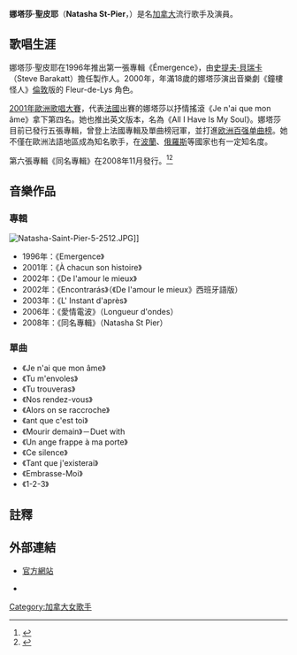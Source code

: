 {{Infobox musical artist
|Name = 娜塔莎·聖皮耶<br />Natasha St Pier 
|Img = Natasha-Saint-Pier-1-2512.JPG
|Img_capt = 
|Background = solo_singer
|Birth_name = Natasha St Pier
|Born = {{birth date and age|1981|2|10}}
|Origin = {{CAN}}[[新伯倫瑞克|新伯倫瑞克]][[巴瑟斯特|巴瑟斯特]]
|Occupation = [[歌手|歌手]]、[[詞曲創作人|詞曲創作人]]
|Genre = [[Pop音樂|Pop]] <br> 法式流行 <br> [[流行搖滾|流行搖滾]] <br> [[成人當代|成人當代]] <br> [[舞曲|舞曲]]
|Instrument = [[歌唱|歌唱]]、[[鋼琴|鋼琴]]、[[鍵盤樂器|鍵盤]]
|Years_active = 1996－
}}
'''娜塔莎·聖皮耶'''（'''Natasha St-Pier'''，{{bd|1981年|2月10日}}）是名[[加拿大|加拿大]]流行歌手及演員。

==歌唱生涯==
娜塔莎·聖皮耶在1996年推出第一張專輯《Émergence》，由[[史提夫·貝瑞卡|史提夫·貝瑞卡]]（Steve Barakatt）擔任製作人。2000年，年滿18歲的娜塔莎演出音樂劇《鐘樓怪人》[[倫敦|倫敦]]版的 Fleur-de-Lys 角色。

[[2001年歐洲歌唱大賽|2001年歐洲歌唱大賽]]，代表[[法國|法國]]出賽的娜塔莎以抒情搖滾《Je n'ai que mon âme》拿下第四名。她也推出英文版本，名為《All I Have Is My Soul》。娜塔莎目前已發行五張專輯，曾登上法國專輯及單曲榜冠軍，並打進[[欧洲百强单曲榜|欧洲百强单曲榜]]。她不僅在歐洲法語地區成為知名歌手，在[[波蘭|波蘭]]、[[俄羅斯|俄羅斯]]等國家也有一定知名度。

第六張專輯《同名專輯》在2008年11月發行。<ref>{{Cite web |url=http://www.paperblog.fr/919667/embrasse-moi-nouvel-album-de-natasha-st-pier/ |title=存档副本 |access-date=2009-08-31 |archive-date=2020-08-05 |archive-url=https://web.archive.org/web/20200805105322/https://www.paperblog.fr/919667/embrasse-moi-nouvel-album-de-natasha-st-pier/ |dead-url=no }}</ref><ref>{{Cite web |url=http://www.musiqueradio.com/article_news6551_natasha-st-pier--tracklisting-de-natasha-st-pier.php |title=存档副本 |access-date=2009-08-31 |archive-date=2020-08-07 |archive-url=https://web.archive.org/web/20200807002413/https://musiqueradio.com/article_news6551_natasha-st-pier--tracklisting-de-natasha-st-pier.php |dead-url=no }}</ref>

==音樂作品==
===專輯===
[[Image:Natasha-Saint-Pier-5-2512.JPG|thumb]]]]
* 1996年：《Emergence》
* 2001年：《À chacun son histoire》
* 2002年：《De l'amour le mieux》
* 2002年：《Encontrarás》（《De l'amour le mieux》西班牙語版）
* 2003年：《L' Instant d'après》
* 2006年：《愛情電波》（Longueur d'ondes）
* 2008年：《同名專輯》（Natasha St Pier）

===單曲===
*《Je n'ai que mon âme》
*《Tu m'envoles》
*《Tu trouveras》
*《Nos rendez-vous》
*《Alors on se raccroche》
*《ant que c'est toi》
*《Mourir demain》－Duet with {{le|Pascal Obispo|Pascal Obispo}}
*《Un ange frappe à ma porte》
*《Ce silence》
*《Tant que j'existerai》
*《Embrasse-Moi》
*《1-2-3》

==註釋==
{{reflist}}

==外部連結==
{{Commons|Natasha Saint-Pier}}
*{{fr icon}}[https://web.archive.org/web/20180711121846/http://www.natasha-stpier.com/ 官方網站]
*{{imdb name|id=1343557}}

{{Authority control}}
{{DEFAULTSORT:St-Pier, Natasha}}
[[Category:加拿大女歌手|Category:加拿大女歌手]]